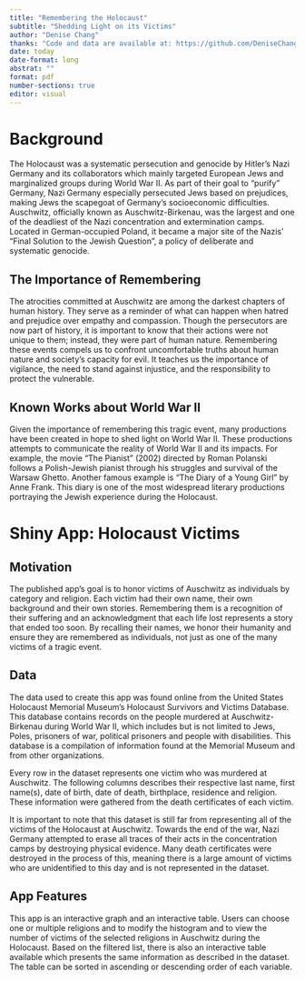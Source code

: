 ```yaml
---
title: "Remembering the Holocaust"
subtitle: "Shedding Light on its Victims"
author: "Denise Chang"
thanks: "Code and data are available at: https://github.com/DeniseChang9/STA302_ME2/tree/ac734acf9636a8e23f0f2a8ca69f48f88a1caf05 The published app is available at: https://eaqozf-denise-chang.shinyapps.io/Holocaust_victim/"
date: today
date-format: long
abstrat: ""
format: pdf
number-sections: true
editor: visual
---
```


# Background
The Holocaust was a systematic persecution and genocide by Hitler's Nazi Germany and its collaborators which mainly targeted European Jews and marginalized groups during World War II. As part of their goal to "purify" Germany, Nazi Germany especially persecuted Jews based on prejudices, making Jews the scapegoat of Germany's socioeconomic difficulties. Auschwitz, officially known as Auschwitz-Birkenau, was the largest and one of the deadliest of the Nazi concentration and extermination camps. Located in German-occupied Poland, it became a major site of the Nazis' "Final Solution to the Jewish Question", a policy of deliberate and systematic genocide.

## The Importance of Remembering
The atrocities committed at Auschwitz are among the darkest chapters of human history. They serve as a reminder of what can happen when hatred and prejudice over empathy and compassion. Though the persecutors are now part of history, it is important to know that their actions were not unique to them; instead, they were part of human nature. Remembering these events compels us to confront uncomfortable truths about human nature and society's capacity for evil. It teaches us the importance of vigilance, the need to stand against injustice, and the responsibility to protect the vulnerable.

## Known Works about World War II
Given the importance of remembering this tragic event, many productions have been created in hope to shed light on World War II. These productions attempts to communicate the reality of World War II and its impacts. For example, the movie "The Pianist" (2002) directed by Roman Polanski follows a Polish-Jewish pianist through his struggles and survival of the Warsaw Ghetto. Another famous example is "The Diary of a Young Girl" by Anne Frank. This diary is one of the most widespread literary productions portraying the Jewish experience during the Holocaust.

# Shiny App: Holocaust Victims
## Motivation
The published app's goal is to honor victims of Auschwitz as individuals by category and religion. Each victim had their own name, their own background and their own stories. Remembering them is a recognition of their suffering and an acknowledgment that each life lost represents a story that ended too soon. By recalling their names, we honor their humanity and ensure they are remembered as individuals, not just as one of the many victims of a tragic event.

## Data
The data used to create this app was found online from the United States Holocaust Memorial Museum's Holocaust Survivors and Victims Database. This database contains records on the people murdered at Auschwitz-Birkenau during World War II, which includes but is not limited to Jews, Poles, prisoners of war, political prisoners and people with disabilities. This database is a compilation of information found at the Memorial Museum and from other organizations.


Every row in the dataset represents one victim who was murdered at Auschwitz. The following columns describes their respective last name, first name(s), date of birth, date of death, birthplace, residence and religion. These information were gathered from the death certificates of each victim.

It is important to note that this dataset is still far from representing all of the victims of the Holocaust at Auschwitz. Towards the end of the war, Nazi Germany attempted to erase all traces of their acts in the concentration camps by destroying physical evidence. Many death certificates were destroyed in the process of this, meaning there is a large amount of victims who are unidentified to this day and is not represented in the dataset. 

## App Features
This app is an interactive graph and an interactive table. Users can choose one or multiple religions and to modify the histogram and to view the number of victims of the selected religions in Auschwitz during the Holocaust. Based on the filtered list, there is also an interactive table available which presents the same information as described in the dataset. The table can be sorted in ascending or descending order of each variable. 
